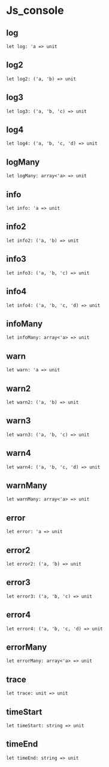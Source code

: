 # Js_console

## log

```res sig
let log: 'a => unit
```


## log2

```res sig
let log2: ('a, 'b) => unit
```


## log3

```res sig
let log3: ('a, 'b, 'c) => unit
```


## log4

```res sig
let log4: ('a, 'b, 'c, 'd) => unit
```


## logMany

```res sig
let logMany: array<'a> => unit
```


## info

```res sig
let info: 'a => unit
```


## info2

```res sig
let info2: ('a, 'b) => unit
```


## info3

```res sig
let info3: ('a, 'b, 'c) => unit
```


## info4

```res sig
let info4: ('a, 'b, 'c, 'd) => unit
```


## infoMany

```res sig
let infoMany: array<'a> => unit
```


## warn

```res sig
let warn: 'a => unit
```


## warn2

```res sig
let warn2: ('a, 'b) => unit
```


## warn3

```res sig
let warn3: ('a, 'b, 'c) => unit
```


## warn4

```res sig
let warn4: ('a, 'b, 'c, 'd) => unit
```


## warnMany

```res sig
let warnMany: array<'a> => unit
```


## error

```res sig
let error: 'a => unit
```


## error2

```res sig
let error2: ('a, 'b) => unit
```


## error3

```res sig
let error3: ('a, 'b, 'c) => unit
```


## error4

```res sig
let error4: ('a, 'b, 'c, 'd) => unit
```


## errorMany

```res sig
let errorMany: array<'a> => unit
```


## trace

```res sig
let trace: unit => unit
```


## timeStart

```res sig
let timeStart: string => unit
```


## timeEnd

```res sig
let timeEnd: string => unit
```

